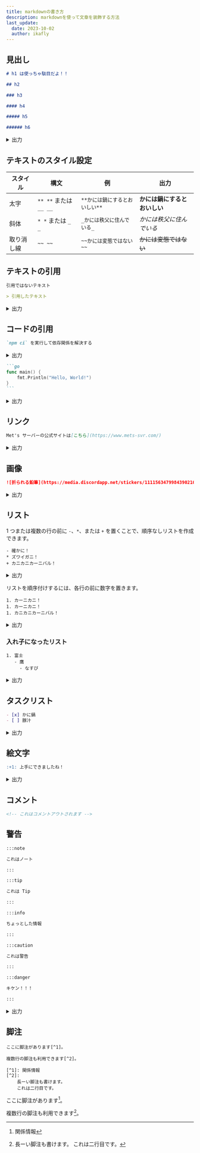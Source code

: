```yaml
---
title: markdownの書き方
description: markdownを使って文章を装飾する方法
last_update:
  date: 2023-10-02
  author: ikafly
---
```


## 見出し

```md
# h1 は使っちゃ駄目だよ！！

## h2

### h3

#### h4

##### h5

###### h6
```

<details>
  <summary>出力</summary>

# h1 は使っちゃ駄目だよ！！

## h2

### h3

#### h4

##### h5

###### h6

</details>

## テキストのスタイル設定

| スタイル   | 構文                   | 例                             | 出力                         |
| ---------- | ---------------------- | ------------------------------ | ---------------------------- |
| 太字       | `** **` または `__ __` | `**かには鍋にするとおいしい**` | **かには鍋にするとおいしい** |
| 斜体       | `* *` または `_ _`     | `_かには秩父に住んでいる_`     | _かには秩父に住んでいる_     |
| 取り消し線 | `~~ ~~`                | `~~かには変態ではない~~`       | ~~かには変態ではない~~       |

## テキストの引用

```md
引用ではないテキスト

> 引用したテキスト
```

<details>
  <summary>出力</summary>

引用ではないテキスト

> 引用したテキスト

</details>

## コードの引用

```md
`npm ci` を実行して依存関係を解決する
```

<details>
  <summary>出力</summary>

`npm ci` を実行して依存関係を解決する

</details>

````md
```go
func main() {
    fmt.Println("Hello, World!")
}
```
````

<details>
  <summary>出力</summary>

```go
func main() {
    fmt.Println("Hello, World!")
}
```

</details>

## リンク

```md
Met's サーバーの公式サイトは[こちら](https://www.mets-svr.com/)
```

<details>
  <summary>出力</summary>

Met's サーバーの公式サイトは[こちら](https://www.mets-svr.com/)

</details>

## 画像

```md
![折られる鉛筆](https://media.discordapp.net/stickers/1111563479984390216.webp?size=160)
```

<details>
  <summary>出力</summary>

![折られる鉛筆](https://media.discordapp.net/stickers/1111563479984390216.webp?size=160)

</details>

## リスト

1 つまたは複数の行の前に `-`、`*`、または `+` を置くことで、順序なしリストを作成できます。

```
- 確かに！
* ズワイガニ！
+ カニカニカーニバル！
```

<details>
  <summary>出力</summary>

- 確かに！

* ズワイガニ！

- カニカニカーニバル！

</details>

リストを順序付けするには、各行の前に数字を置きます。

```
1. カーニカニ！
1. カーニカニ！
1. カニカニカーニバル！
```

<details>
  <summary>出力</summary>

1. カーニカニ！
1. カーニカニ！
1. カニカニカーニバル！

</details>

### 入れ子になったリスト

```
1. 富士
   - 鷹
     - なすび
```

<details>
  <summary>出力</summary>

1. 富士
   - 鷹
     - なすび

</details>

## タスクリスト

```md
- [x] かに鍋
- [ ] 豚汁
```

<details>
  <summary>出力</summary>

- [x] かに鍋
- [ ] 豚汁

</details>

## 絵文字

```md
:+1: 上手にできましたね！
```

<details>
  <summary>出力</summary>

:+1: 上手にできましたね！

</details>

## コメント

```md
<!-- これはコメントアウトされます -->
```

## 警告

```md
:::note

これはノート

:::

:::tip

これは Tip

:::

:::info

ちょっとした情報

:::

:::caution

これは警告

:::

:::danger

キケン！！！

:::
```

<details>
  <summary>出力</summary>

:::note

これはノート

:::

:::tip

これは Tip

:::

:::info

ちょっとした情報

:::

:::caution

これは警告

:::

:::danger

キケン！！！

:::

</details>

## 脚注

```
ここに脚注があります[^1]。

複数行の脚注も利用できます[^2]。

[^1]: 関係情報
[^2]:
    長ーい脚注も書けます。
    これは二行目です。
```

ここに脚注があります[^1]。

複数行の脚注も利用できます[^2]。

[^1]: 関係情報
[^2]:
    長ーい脚注も書けます。
    これは二行目です。
